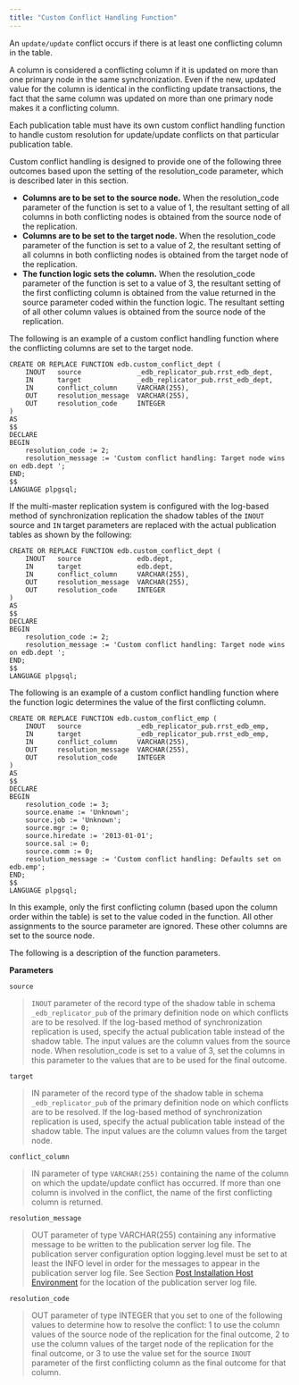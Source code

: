 ```yaml
---
title: "Custom Conflict Handling Function"
---
```


<div id="custom_conflict_handling_function" class="registered_link"></div>


An `update/update` conflict occurs if there is at least one conflicting column in the table.

A column is considered a conflicting column if it is updated on more than one primary node in the same synchronization. Even if the new, updated value for the column is identical in the conflicting update transactions, the fact that the same column was updated on more than one primary node makes it a conflicting column.

Each publication table must have its own custom conflict handling function to handle custom resolution for update/update conflicts on that particular publication table.

Custom conflict handling is designed to provide one of the following three outcomes based upon the setting of the resolution\_code parameter, which is described later in this section.

-   **Columns are to be set to the source node.** When the resolution\_code parameter of the function is set to a value of 1, the resultant setting of all columns in both conflicting nodes is obtained from the source node of the replication.
-   **Columns are to be set to the target node.** When the resolution\_code parameter of the function is set to a value of 2, the resultant setting of all columns in both conflicting nodes is obtained from the target node of the replication.
-   **The function logic sets the column.** When the resolution\_code parameter of the function is set to a value of 3, the resultant setting of the first conflicting column is obtained from the value returned in the source parameter coded within the function logic. The resultant setting of all other column values is obtained from the source node of the replication.

The following is an example of a custom conflict handling function where the conflicting columns are set to the target node.

``` text
CREATE OR REPLACE FUNCTION edb.custom_conflict_dept (
    INOUT   source              _edb_replicator_pub.rrst_edb_dept,
    IN      target              _edb_replicator_pub.rrst_edb_dept,
    IN      conflict_column     VARCHAR(255),
    OUT     resolution_message  VARCHAR(255),
    OUT     resolution_code     INTEGER
)
AS
$$
DECLARE
BEGIN
    resolution_code := 2;
    resolution_message := 'Custom conflict handling: Target node wins on edb.dept ';
END;
$$
LANGUAGE plpgsql;
```

If the multi-master replication system is configured with the log-based method of synchronization replication the shadow tables of the `INOUT` source and `IN` target parameters are replaced with the actual publication tables as shown by the following:

``` text
CREATE OR REPLACE FUNCTION edb.custom_conflict_dept (
    INOUT   source              edb.dept,
    IN      target              edb.dept,
    IN      conflict_column     VARCHAR(255),
    OUT     resolution_message  VARCHAR(255),
    OUT     resolution_code     INTEGER
)
AS
$$
DECLARE
BEGIN
    resolution_code := 2;
    resolution_message := 'Custom conflict handling: Target node wins on edb.dept ';
END;
$$
LANGUAGE plpgsql;
```

The following is an example of a custom conflict handling function where the function logic determines the value of the first conflicting column.

``` text
CREATE OR REPLACE FUNCTION edb.custom_conflict_emp (
    INOUT   source              _edb_replicator_pub.rrst_edb_emp,
    IN      target              _edb_replicator_pub.rrst_edb_emp,
    IN      conflict_column     VARCHAR(255),
    OUT     resolution_message  VARCHAR(255),
    OUT     resolution_code     INTEGER
)
AS
$$
DECLARE
BEGIN
    resolution_code := 3;
    source.ename := 'Unknown';
    source.job := 'Unknown';
    source.mgr := 0;
    source.hiredate := '2013-01-01';
    source.sal := 0;
    source.comm := 0;
    resolution_message := 'Custom conflict handling: Defaults set on edb.emp';
END;
$$
LANGUAGE plpgsql;
```

In this example, only the first conflicting column (based upon the column order within the table) is set to the value coded in the function. All other assignments to the source parameter are ignored. These other columns are set to the source node.

The following is a description of the function parameters.

**Parameters**

`source`

> `INOUT` parameter of the record type of the shadow table in schema `_edb_replicator_pub` of the primary definition node on which conflicts are to be resolved. If the log-based method of synchronization replication is used, specify the actual publication table instead of the shadow table. The input values are the column values from the source node. When resolution\_code is set to a value of 3, set the columns in this parameter to the values that are to be used for the final outcome.

`target`

> IN parameter of the record type of the shadow table in schema `_edb_replicator_pub` of the primary definition node on which conflicts are to be resolved. If the log-based method of synchronization replication is used, specify the actual publication table instead of the shadow table. The input values are the column values from the target node.

`conflict_column`

> IN parameter of type `VARCHAR(255)` containing the name of the column on which the update/update conflict has occurred. If more than one column is involved in the conflict, the name of the first conflicting column is returned.

`resolution_message`

> OUT parameter of type VARCHAR(255) containing any informative message to be written to the publication server log file. The publication server configuration option logging.level must be set to at least the INFO level in order for the messages to appear in the publication server log file. See Section [Post Installation Host Environment](../../../03_installation/#post_installation_host_environment) for the location of the publication server log file.

`resolution_code`

> OUT parameter of type INTEGER that you set to one of the following values to determine how to resolve the conflict: 1 to use the column values of the source node of the replication for the final outcome, 2 to use the column values of the target node of the replication for the final outcome, or 3 to use the value set for the source `INOUT` parameter of the first conflicting column as the final outcome for that column.
